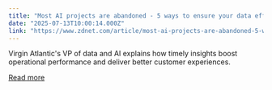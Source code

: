 ```yaml
---
title: "Most AI projects are abandoned - 5 ways to ensure your data efforts succeed"
date: "2025-07-13T10:00:14.000Z"
link: "https://www.zdnet.com/article/most-ai-projects-are-abandoned-5-ways-to-ensure-your-data-efforts-succeed/"
---
```


Virgin Atlantic's VP of data and AI explains how timely insights boost operational performance and deliver better customer experiences.

[Read more](https://www.zdnet.com/article/most-ai-projects-are-abandoned-5-ways-to-ensure-your-data-efforts-succeed/)
